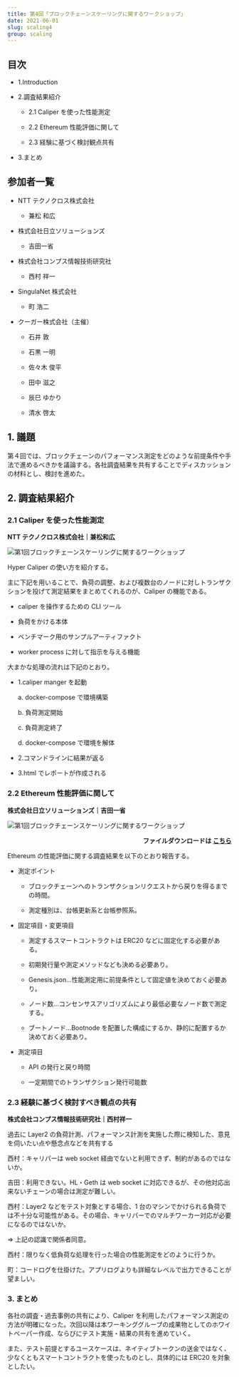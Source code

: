 ```yaml
---
title: 第4回「ブロックチェーンスケーリングに関するワークショップ」
date: 2021-06-01
slug: scaling4
group: scaling
---
```


## 目次

- 1.Introduction

- 2.調査結果紹介

  - 2.1 Caliper を使った性能測定

  - 2.2 Ethereum 性能評価に関して

  - 2.3 経験に基づく検討観点共有

- 3.まとめ

## 参加者一覧

- NTT テクノクロス株式会社

  - 兼松 和広

- 株式会社日立ソリューションズ

  - 吉田一省

- 株式会社コンプス情報技術研究社

  - 西村 祥一

- SingulaNet 株式会社

  - 町 浩二

- クーガー株式会社（主催）

  - 石井 敦

  - 石黒 一明

  - 佐々木 俊平

  - 田中 滋之

  - 辰巳 ゆかり

  - 清水 啓太

## 1. 議題

第４回では、ブロックチェーンのパフォーマンス測定をどのような前提条件や手法で進めるべきかを議論する。各社調査結果を共有することでディスカッションの材料とし、検討を進めた。

## 2. 調査結果紹介

### 2.1 Caliper を使った性能測定

**NTT テクノクロス株式会社｜兼松和広**

![第1回ブロックチェーンスケーリングに関するワークショップ](./images/section2.png)

Hyper Caliper の使い方を紹介する。 <br/>

主に下記を用いることで、負荷の調整、および複数台のノードに対しトランザクションを投げて測定結果をまとめてくれるのが、Caliper の機能である。

- caliper を操作するための CLI ツール

- 負荷をかける本体

- ベンチマーク用のサンプルアーティファクト

- worker process に対して指示を与える機能

大まかな処理の流れは下記のとおり。

- 1.caliper manger を起動

  a. docker-compose で環境構築

  b. 負荷測定開始

  c. 負荷測定終了

  d. docker-compose で環境を解体

- 2.コマンドラインに結果が返る

- 3.html でレポートが作成される

### 2.2 Ethereum 性能評価に関して

**株式会社日立ソリューションズ｜吉田一省**

![第1回ブロックチェーンスケーリングに関するワークショップ](./images/section2.png)

<p style="text-align: right;font-weight:bold;">
  ファイルダウンロードは
  <a href="/pdf/scaling/2021_06_ethterakoya_kickoff.pdf" target="_blank">
    こちら
  </a>
</p>

Ethereum の性能評価に関する調査結果を以下のとおり報告する。

- 測定ポイント

  - ブロックチェーンへのトランザクションリクエストから戻りを得るまでの時間。

  - 測定種別は、台帳更新系と台帳参照系。

- 固定項目・変更項目

  - 測定するスマートコントラクトは ERC20 などに固定化する必要がある。

  - 初期発行量や測定メソッドなども決める必要あり。

  - Genesis.json…性能測定用に前提条件として固定値を決めておく必要あり。

  - ノード数…コンセンサスアリゴリズムにより最低必要なノード数で測定する。

  - ブートノード…Bootnode を配置した構成にするか、静的に配置するか決めておく必要あり。

- 測定項目

  - API の発行と戻り時間

  - 一定期間でのトランザクション発行可能数

### 2.3 経験に基づく検討すべき観点の共有

**株式会社コンプス情報技術研究社｜西村祥一**

過去に Layer2 の負荷計測、パフォーマンス計測を実施した際に検知した、意見を伺いたい点や懸念点などを共有する

西村：キャリパーは web socket 経由でないと利用できず、制約があるのではないか。

吉田：利用できない。HL・Geth は web socket に対応できるが、その他対応出来ないチェーンの場合は測定が難しい。

西村：Layer2 などをテスト対象とする場合、1 台のマシンでかけられる負荷では不十分な可能性がある。その場合、キャリパーでのマルチワーカー対応が必要になるのではないか。

⇒ 上記の認識で関係者同意。

西村：限りなく低負荷な処理を行った場合の性能測定をどのように行うか。

町：コードログを仕掛けた。アプリログよりも詳細なレベルで出力できることが望ましい。

### 3. まとめ

各社の調査・過去事例の共有により、Caliper を利用したパフォーマンス測定の方法が明確になった。次回以降は本ワーキンググループの成果物としてのホワイトペーパー作成、ならびにテスト実施・結果の共有を進めていく。

また、テスト前提とするユースケースは、ネイティブトークンの送金ではなく、少なくともスマートコントラクトを使ったものとし、具体的には ERC20 を対象としたい。
